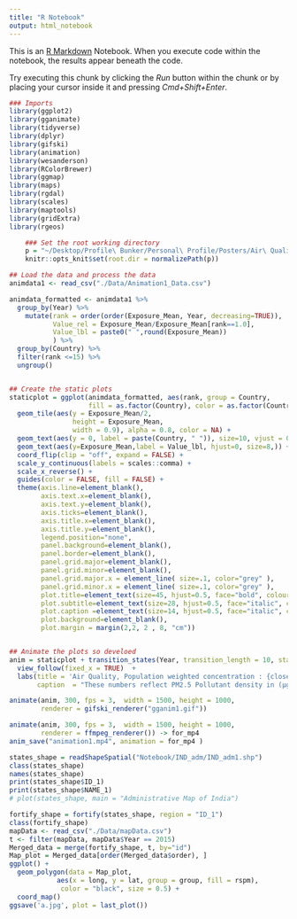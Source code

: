 ```yaml
---
title: "R Notebook"
output: html_notebook
---
```


This is an [R Markdown](http://rmarkdown.rstudio.com) Notebook. When you execute code within the notebook, the results appear beneath the code. 

Try executing this chunk by clicking the *Run* button within the chunk or by placing your cursor inside it and pressing *Cmd+Shift+Enter*. 


```r
### Imports
library(ggplot2)
library(gganimate)
library(tidyverse)
library(dplyr)
library(gifski)
library(animation)
library(wesanderson)
library(RColorBrewer)
library(ggmap)
library(maps)
library(rgdal)
library(scales)
library(maptools)
library(gridExtra)
library(rgeos)
```


```r
    ### Set the root working directory
    p = "~/Desktop/Profile\ Bunker/Personal\ Profile/Posters/Air\ Quality/"
    knitr::opts_knit$set(root.dir = normalizePath(p)) 
```


```r

## Load the data and process the data
animdata1 <- read_csv("./Data/Animation1_Data.csv")

animdata_formatted <- animdata1 %>% 
  group_by(Year) %>%
    mutate(rank = order(order(Exposure_Mean, Year, decreasing=TRUE)),
           Value_rel = Exposure_Mean/Exposure_Mean[rank==1.0],
           Value_lbl = paste0(" ",round(Exposure_Mean))
           ) %>%
  group_by(Country) %>% 
  filter(rank <=15) %>%
  ungroup()


## Create the static plots
staticplot = ggplot(animdata_formatted, aes(rank, group = Country, 
                    fill = as.factor(Country), color = as.factor(Country)))+
  geom_tile(aes(y = Exposure_Mean/2,
                height = Exposure_Mean,
                width = 0.9), alpha = 0.8, color = NA) +
  geom_text(aes(y = 0, label = paste(Country, " ")), size=10, vjust = 0.2, hjust = 1) +
  geom_text(aes(y=Exposure_Mean,label = Value_lbl, hjust=0, size=8,)) +
  coord_flip(clip = "off", expand = FALSE) +
  scale_y_continuous(labels = scales::comma) +
  scale_x_reverse() +
  guides(color = FALSE, fill = FALSE) +
  theme(axis.line=element_blank(),
        axis.text.x=element_blank(),
        axis.text.y=element_blank(),
        axis.ticks=element_blank(),
        axis.title.x=element_blank(),
        axis.title.y=element_blank(),
        legend.position="none",
        panel.background=element_blank(),
        panel.border=element_blank(),
        panel.grid.major=element_blank(),
        panel.grid.minor=element_blank(),
        panel.grid.major.x = element_line( size=.1, color="grey" ),
        panel.grid.minor.x = element_line( size=.1, color="grey" ),
        plot.title=element_text(size=45, hjust=0.5, face="bold", colour="black", vjust=1),
        plot.subtitle=element_text(size=28, hjust=0.5, face="italic", color="grey"),
        plot.caption =element_text(size=14, hjust=0.5, face="italic", color="grey"),
        plot.background=element_blank(),
        plot.margin = margin(2,2, 2 , 8, "cm"))


## Animate the plots so develoed
anim = staticplot + transition_states(Year, transition_length = 10, state_length = 5) +
  view_follow(fixed_x = TRUE)  +
  labs(title = 'Air Quality, Population weighted concentration : {closest_state}',
       caption  = "These numbers reflect PM2.5 Pollutant density in (µg/m3) | Data Source: https://www.stateofglobalair.org")

animate(anim, 300, fps = 3,  width = 1500, height = 1000, 
        renderer = gifski_renderer("gganim1.gif"))

animate(anim, 300, fps = 3,  width = 1500, height = 1000, 
        renderer = ffmpeg_renderer()) -> for_mp4
anim_save("animation1.mp4", animation = for_mp4 )

```


```r
states_shape = readShapeSpatial("Notebook/IND_adm/IND_adm1.shp")
class(states_shape)
names(states_shape)
print(states_shape$ID_1)
print(states_shape$NAME_1)
# plot(states_shape, main = "Administrative Map of India")
```



```r

fortify_shape = fortify(states_shape, region = "ID_1")
class(fortify_shape)
mapData <- read_csv("./Data/mapData.csv")
t <- filter(mapData, mapData$Year == 2015)
Merged_data = merge(fortify_shape, t, by="id")
Map_plot = Merged_data[order(Merged_data$order), ]
ggplot() +
  geom_polygon(data = Map_plot,
           	aes(x = long, y = lat, group = group, fill = rspm),
      	     color = "black", size = 0.5) +
  coord_map()
ggsave('a.jpg', plot = last_plot())
```

